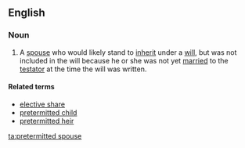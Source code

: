 ==English==
===Noun===
{{wikipedia}}
{{en-noun|head=[[pretermitted]] [[spouse]]}}
# {{context|legal|lang=en}} A [[spouse]] who would likely stand to [[inherit]] under a [[will]], but was not included in the will because he or she was not yet [[married]] to the [[testator]] at the time the will was written.

====Related terms====
*[[elective share]]
*[[pretermitted child]]
*[[pretermitted heir]]

[[ta:pretermitted spouse]]